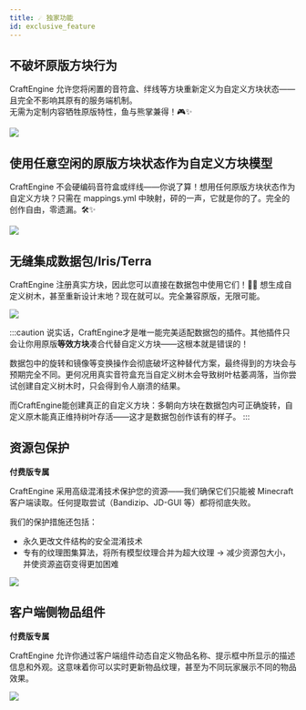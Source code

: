 ```yaml
---
title: ☄️ 独家功能
id: exclusive_feature
---
```



## 不破坏原版方块行为

CraftEngine 允许您将闲置的音符盒、绊线等方块重新定义为自定义方块状态——且完全不影响其原有的服务端机制。  
无需为定制内容牺牲原版特性，鱼与熊掌兼得！🎮✨

![](/img/preserve_vanilla_block_behavior.png)

## 使用任意空闲的原版方块状态作为自定义方块模型

CraftEngine 不会硬编码音符盒或绊线——你说了算！想用任何原版方块状态作为自定义方块？只需在 mappings.yml 中映射，砰的一声，它就是你的了。完全的创作自由，零遗漏。🛠️✨

![](/img/use_any_block.png)

## 无缝集成数据包/Iris/Terra

CraftEngine 注册真实方块，因此您可以直接在数据包中使用它们！🌳✨ 想生成自定义树木，甚至重新设计末地？现在就可以。完全兼容原版，无限可能。

![](/img/datapack_tree.png)

:::caution
说实话，CraftEngine才是唯一能完美适配数据包的插件。其他插件只会让你用原版**等效方块**凑合代替自定义方块——这根本就是错误的！

数据包中的旋转和镜像等变换操作会彻底破坏这种替代方案，最终得到的方块会与预期完全不同。更何况用真实音符盒充当自定义树木会导致树叶枯萎凋落，当你尝试创建自定义树木时，只会得到令人崩溃的结果。

而CraftEngine能创建真正的自定义方块：多朝向方块在数据包内可正确旋转，自定义原木能真正维持树叶存活——这才是数据包创作该有的样子。
:::

## 资源包保护

<Highlight color="#f2184eff">**付费版专属**</Highlight>

CraftEngine 采用高级混淆技术保护您的资源——我们确保它们只能被 Minecraft 客户端读取。任何提取尝试（Bandizip、JD-GUI 等）都将彻底失败。

我们的保护措施还包括：
- 永久更改文件结构的安全混淆技术
- 专有的纹理图集算法，将所有模型纹理合并为超大纹理
→ 减少资源包大小，并使资源盗窃变得更加困难

![](/img/pack_obfuscation.png)

## 客户端侧物品组件

<Highlight color="#f2184eff">**付费版专属**</Highlight>

CraftEngine 允许你通过客户端组件动态自定义物品名称、提示框中所显示的描述信息和外观。这意味着你可以实时更新物品纹理，甚至为不同玩家展示不同的物品效果。

![](/img/i18n/zh-Hans/clientbound_data.png)


